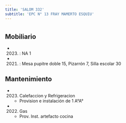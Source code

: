 ```yaml
---
title: 'SALOM 332'
subtitle: 'EPC N° 13 FRAY MAMERTO ESQUIU'
---
```


#


## Mobiliario

*  (2023) : NA 1 

*  (2021) : Mesa pupitre doble 15, Pizarrón 7, Silla escolar 30 





## Mantenimiento

*  (2023) Calefaccion y Refrigeracion 
    + Provision e instalación de 1 A°A°

*  (2022) Gas 
    + Prov. Inst. artefacto cocina




